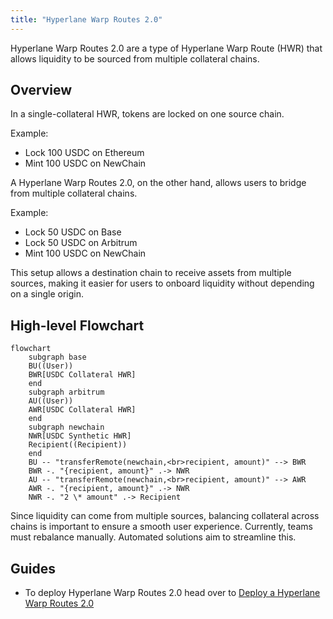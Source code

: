 ```yaml
---
title: "Hyperlane Warp Routes 2.0"
---
```


Hyperlane Warp Routes 2.0 are a type of Hyperlane Warp Route (HWR) that allows liquidity to be sourced from multiple collateral chains.

## Overview

In a single-collateral HWR, tokens are locked on one source chain.

Example:

- Lock 100 USDC on Ethereum
- Mint 100 USDC on NewChain

A Hyperlane Warp Routes 2.0, on the other hand, allows users to bridge from multiple collateral chains.

Example:

- Lock 50 USDC on Base
- Lock 50 USDC on Arbitrum
- Mint 100 USDC on NewChain

This setup allows a destination chain to receive assets from multiple sources, making it easier for users to onboard liquidity without depending on a single origin.

## High-level Flowchart

```mermaid
flowchart
    subgraph base
    BU((User))
    BWR[USDC Collateral HWR]
    end
    subgraph arbitrum
    AU((User))
    AWR[USDC Collateral HWR]
    end
    subgraph newchain
    NWR[USDC Synthetic HWR]
    Recipient((Recipient))
    end
    BU -- "transferRemote(newchain,<br>recipient, amount)" --> BWR
    BWR -. "{recipient, amount}" .-> NWR
    AU -- "transferRemote(newchain,<br>recipient, amount)" --> AWR
    AWR -. "{recipient, amount}" .-> NWR
    NWR -. "2 \* amount" .-> Recipient
```

<Warning>
  Since liquidity can come from multiple sources, balancing collateral across
  chains is important to ensure a smooth user experience. Currently, teams must
  rebalance manually. Automated solutions aim to streamline this.
</Warning>

## Guides

- To deploy Hyperlane Warp Routes 2.0 head over to [Deploy a Hyperlane Warp Routes 2.0](/docs/guides/warp-routes/evm/deploy-multi-collateral-warp-routes)
